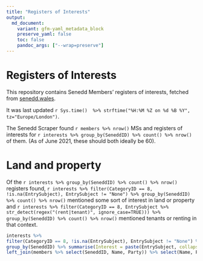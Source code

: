 ```yaml
---
title: "Registers of Interests"
output:
  md_document:
    variant: gfm-yaml_metadata_block
    preserve_yaml: false
    toc: false
    pandoc_args: ["--wrap=preserve"]
---
```


# Registers of Interests

This repository contains Senedd Members' registers of interests, fetched from [senedd.wales](https://senedd.wales/).

It was last updated `r Sys.time()  %>% strftime("%H:%M %Z on %d %B %Y", tz="Europe/London")`.

The Senedd Scraper found `r members %>% nrow()` MSs and registers of interests for `r interests %>% group_by(SeneddID) %>% count() %>% nrow()` of them. (As of June 2021, these should both ideally be 60).

# Land and property

Of the `r interests %>% group_by(SeneddID) %>% count() %>% nrow()` registers found, `r interests %>% filter(CategoryID == 8, !is.na(EntrySubject), EntrySubject != "None") %>% group_by(SeneddID) %>% count() %>% nrow()` mentioned some sort of interest in land or property and `r interests %>% filter(CategoryID == 8, EntrySubject %>% str_detect(regex("(rent|tenant)", ignore_case=TRUE))) %>% group_by(SeneddID) %>% count() %>% nrow()` mentioned tenants or renting in that context.

```r

interests %>% 
filter(CategoryID == 8, !is.na(EntrySubject), EntrySubject != "None") %>% 
group_by(SeneddID) %>% summarise(Interest = paste(EntrySubject, collapse="<br>")) %>% 
left_join(members %>% select(SeneddID, Name, Party)) %>% select(Name, Party, Interest) %>% (knitr::kable)

```
